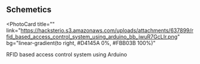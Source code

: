 ## Schemetics

<PhotoCard
  title=""
  link="https://hacksterio.s3.amazonaws.com/uploads/attachments/637899/rfid_based_access_control_system_using_arduino_bb_jwuR7GcLIr.png"
  bg="linear-gradient(to right, #D4145A 0%, #FBB03B 100%)"
>

RFID based access control system using Arduino

</PhotoCard>
